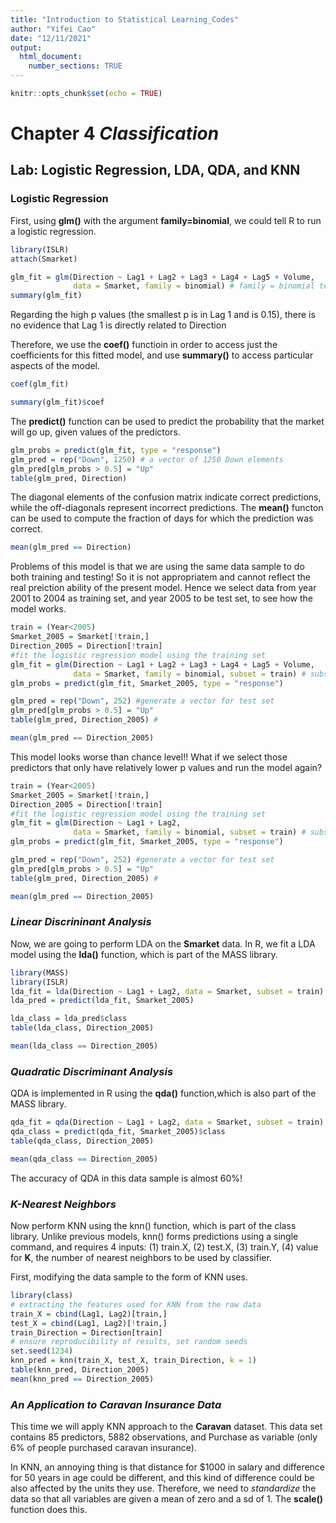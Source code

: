 ```yaml
---
title: "Introduction to Statistical Learning_Codes"
author: "Yifei Cao"
date: "12/11/2021"
output: 
  html_document:
    number_sections: TRUE
---
```


```r
knitr::opts_chunk$set(echo = TRUE)
```

# Chapter 4 _Classification_

## Lab: Logistic Regression, LDA, QDA, and KNN

### Logistic Regression

First, using **glm()** with the argument **family=binomial**, we could tell R to run a logistic regression.
```r
library(ISLR)
attach(Smarket)

glm_fit = glm(Direction ~ Lag1 + Lag2 + Lag3 + Lag4 + Lag5 + Volume,
              data = Smarket, family = binomial) # family = binomial tells glm to run a logistic regression
summary(glm_fit)

```

Regarding the high p values (the smallest p is in Lag 1 and is 0.15), there is no evidence that Lag 1 is directly related to Direction

Therefore, we use the **coef()** functioin in order to access just the coefficients for this fitted model, and use **summary()** to access particular aspects of the model.

```r
coef(glm_fit)
```
```r
summary(glm_fit)$coef
```

The **predict()** function can be used to predict the probability that the market will go up, given values of the predictors. 
```r
glm_probs = predict(glm_fit, type = "response")
glm_pred = rep("Down", 1250) # a vector of 1250 Down elements
glm_pred[glm_probs > 0.5] = "Up"
table(glm_pred, Direction)
```

The diagonal elements of the confusion matrix indicate correct predictions, while the off-diagonals represent incorrect predictions. The **mean()** functon can be used to compute the fraction of days for which the prediction was correct.

```r
mean(glm_pred == Direction)
```

Problems of this model is that we are using the same data sample to do both training and testing! So it is not appropriatem and cannot reflect the real preiction ability of the present model. Hence we select data from year 2001 to 2004 as training set, and year 2005 to be test set, to see how the model works.

```r
train = (Year<2005)
Smarket_2005 = Smarket[!train,]
Direction_2005 = Direction[!train]
#fit the logistic regression model using the training set
glm_fit = glm(Direction ~ Lag1 + Lag2 + Lag3 + Lag4 + Lag5 + Volume,
              data = Smarket, family = binomial, subset = train) # subset to subtract training set
glm_probs = predict(glm_fit, Smarket_2005, type = "response")

glm_pred = rep("Down", 252) #generate a vector for test set
glm_pred[glm_probs > 0.5] = "Up"
table(glm_pred, Direction_2005) #
```
```r
mean(glm_pred == Direction_2005)
```

This model looks worse than chance level!! What if we select those predictors that only have relatively lower p values and run the model again?

```r
train = (Year<2005)
Smarket_2005 = Smarket[!train,]
Direction_2005 = Direction[!train]
#fit the logistic regression model using the training set
glm_fit = glm(Direction ~ Lag1 + Lag2,
              data = Smarket, family = binomial, subset = train) # subset to subtract training set
glm_probs = predict(glm_fit, Smarket_2005, type = "response")

glm_pred = rep("Down", 252) #generate a vector for test set
glm_pred[glm_probs > 0.5] = "Up"
table(glm_pred, Direction_2005) #
```
```r
mean(glm_pred == Direction_2005)
```

### _Linear Discrininant Analysis_

Now, we are going to perform LDA on the **Smarket** data. In R, we fit a LDA model using the **lda()** function, which is part of the MASS library.

```r
library(MASS)
library(ISLR)
lda_fit = lda(Direction ~ Lag1 + Lag2, data = Smarket, subset = train)
lda_pred = predict(lda_fit, Smarket_2005)

lda_class = lda_pred$class
table(lda_class, Direction_2005)
```
```r
mean(lda_class == Direction_2005)
```

### _Quadratic Discriminant Analysis_

QDA is implemented in R using the **qda()** function,which is also part of the MASS library.

```r
qda_fit = qda(Direction ~ Lag1 + Lag2, data = Smarket, subset = train)
qda_class = predict(qda_fit, Smarket_2005)$class
table(qda_class, Direction_2005)
```

```r
mean(qda_class == Direction_2005)
```

The accuracy of QDA in this data sample is almost 60%!

### _K-Nearest Neighbors_

Now perform KNN using the knn() function, which is part of the class library. Unlike previous models, knn() forms predictions using a single command, and requires 4 inputs: (1) train.X, (2) test.X, (3) train.Y, (4) value for **K**, the number of nearest neighbors to be used by classifier.

First, modifying the data sample to the form of KNN uses.
```r
library(class)
# extracting the features used for KNN from the raw data
train_X = cbind(Lag1, Lag2)[train,]
test_X = cbind(Lag1, Lag2)[!train,]
train_Direction = Direction[train]
# ensure reproducibility of results, set random seeds
set.seed(1234)
knn_pred = knn(train_X, test_X, train_Direction, k = 1)
table(knn_pred, Direction_2005)
mean(knn_pred == Direction_2005)
```

### _An Application to Caravan Insurance Data_

This time we will apply KNN approach to the **Caravan** dataset. This data set contains 85 predictors, 5882 observations, and Purchase as variable (only 6% of people purchased caravan insurance).

In KNN, an annoying thing is that distance for $1000 in salary and difference for 50 years in age could be different, and this kind of difference could be also affected by the units they use. Therefore, we need to _standardize_ the data so that all variables are given a mean of zero and a sd of 1. The **scale()** function does this.



